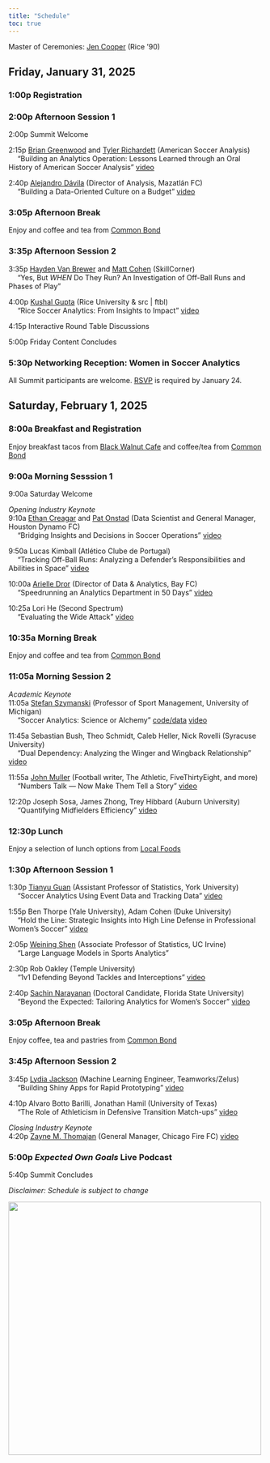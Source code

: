 ```yaml
---
title: "Schedule"
toc: true
---
```


Master of Ceremonies: [Jen Cooper](https://www.houstondynamofc.com/houstondash/news/the-keeper-jen-cooper-s-journey-through-soccer-30486){target=_blank} (Rice '90)

## Friday, January 31, 2025

### 1:00p Registration

### 2:00p Afternoon Session 1

2:00p Summit Welcome

2:15p
[Brian Greenwood](https://www.linkedin.com/in/bgrnwd/){target=_blank}
and [Tyler Richardett](https://www.linkedin.com/in/tylerrichardett/){target=_blank} (American Soccer Analysis)\
&emsp; "Building an Analytics Operation: Lessons Learned through an Oral History of American Soccer Analysis"
[video](https://www.youtube.com/watch?v=39KYGUONMx8){target=_blank}

2:40p
[Alejandro D&aacute;vila](https://www.linkedin.com/in/alejandro-a-d%C3%A1vila-v-3823a0100/){target=_blank} (Director of Analysis, Mazatl&aacute;n FC)\
&emsp; "Building a Data-Oriented Culture on a Budget"
[video](https://www.youtube.com/watch?v=SVrM9_v_1Wo){target=_blank}

### 3:05p Afternoon Break

Enjoy and coffee and tea from [Common Bond](https://www.commonbondcafe.com/){target=_blank}

### 3:35p Afternoon Session 2

3:35p
[Hayden Van Brewer](https://www.linkedin.com/in/hayden-van-brewer/){target=_blank}
and [Matt Cohen](https://www.linkedin.com/in/mattcohenskillcorner/){target=_blank} (SkillCorner)\
&emsp; "Yes, But *WHEN* Do They Run? An Investigation of Off-Ball Runs and Phases of Play"

4:00p
[Kushal Gupta](https://www.linkedin.com/in/kushalgupta0206/){target=_blank} (Rice University & src | ftbl)\
&emsp; "Rice Soccer Analytics: From Insights to Impact"
[video](https://www.youtube.com/watch?v=c4vcNlByg9k){target=_blank}

4:15p Interactive Round Table Discussions

5:00p Friday Content Concludes

### 5:30p Networking Reception: Women in Soccer Analytics

All Summit participants are welcome. [RSVP](reception/index.qmd) is required by January 24.

## Saturday, February 1, 2025

### 8:00a Breakfast and Registration

Enjoy breakfast tacos from [Black Walnut Cafe](https://www.blackwalnutcafe.com/){target=_blank} and coffee/tea from [Common Bond](https://www.commonbondcafe.com/){target=_blank}

### 9:00a Morning Sesssion 1

9:00a Saturday Welcome

*Opening Industry Keynote*\
9:10a
[Ethan Creagar](https://www.linkedin.com/in/ethan-creagar-291258173/){target=_blank}
and [Pat Onstad](https://www.linkedin.com/in/pat-onstad-283aa978/){target=_blank}
(Data Scientist and General Manager, Houston Dynamo FC)\
&emsp; "Bridging Insights and Decisions in Soccer Operations"
[video](https://www.youtube.com/watch?v=24NZbZqNRRY){target=_blank}

9:50a Lucas Kimball (Atl&eacute;tico Clube de Portugal)\
&emsp; "Tracking Off-Ball Runs: Analyzing a Defender's Responsibilities and Abilities in Space"
[video](https://www.youtube.com/watch?v=EetD4Qbw2U8){target=_blank}

10:00a
[Arielle Dror](https://www.linkedin.com/in/arielledror/){target=_blank} (Director of Data & Analytics, Bay FC)\
&emsp; "Speedrunning an Analytics Department in 50 Days"
[video](https://www.youtube.com/watch?v=xRZmU4wQGng){target=_blank}

10:25a Lori He (Second Spectrum)\
&emsp; "Evaluating the Wide Attack"
[video](https://www.youtube.com/watch?v=wojetmDbpCk){target=_blank}

### 10:35a Morning Break

Enjoy and coffee and tea from [Common Bond](https://www.commonbondcafe.com/){target=_blank}

### 11:05a Morning Session 2

*Academic Keynote*\
11:05a [Stefan Szymanski](https://www.kines.umich.edu/directory/stefan-szymanski){target=_blank} (Professor of Sport Management, University of Michigan)\
&emsp; "Soccer Analytics: Science or Alchemy"
[code/data](../assets/szymanski.zip){target=_blank}
[video](https://www.youtube.com/watch?v=x-86u2-ysrY){target=_blank}

11:45a Sebastian Bush, Theo Schmidt, Caleb Heller, Nick Rovelli (Syracuse University)\
&emsp; "Dual Dependency: Analyzing the Winger and Wingback Relationship"
[video](https://www.youtube.com/watch?v=pJ9_vA0vQdM){target=_blank}

11:55a
[John Muller](https://johnspacemuller.com/){target=_blank} (Football writer, The Athletic, FiveThirtyEight, and more)\
&emsp; "Numbers Talk — Now Make Them Tell a Story"
[video](https://www.youtube.com/watch?v=acOEQuVbBic){target=_blank}

12:20p Joseph Sosa, James Zhong, Trey Hibbard (Auburn University)\
&emsp; "Quantifying Midfielders Efficiency"
[video](https://www.youtube.com/watch?v=JSlZC3zvovM){target=_blank}

### 12:30p Lunch

Enjoy a selection of lunch options from [Local Foods](https://www.localfoodstexas.com/){target=_blank}

### 1:30p Afternoon Session 1

1:30p
[Tianyu Guan](https://tianyuguan.github.io/){target=_blank} (Assistant Professor of Statistics, York University)\
&emsp; "Soccer Analytics Using Event Data and Tracking Data"
[video](https://www.youtube.com/watch?v=NuUGeJ6EaVY){target=_blank}

1:55p Ben Thorpe (Yale University), Adam Cohen (Duke University)\
&emsp; "Hold the Line: Strategic Insights into High Line Defense in Professional Women's Soccer"
[video](https://www.youtube.com/watch?v=SrGFr7z0Xo8){target=_blank}

2:05p
[Weining Shen](https://faculty.sites.uci.edu/weinings/){target=_blank} (Associate Professor of Statistics, UC Irvine)\
&emsp; "Large Language Models in Sports Analytics"

2:30p Rob Oakley (Temple University)\
&emsp; "1v1 Defending Beyond Tackles and Interceptions"
[video](https://www.youtube.com/watch?v=ts0veG2_doQ){target=_blank}

2:40p
[Sachin Narayanan](https://www.linkedin.com/in/sachin-devnathan-narayanan-924220155/){target=_blank} (Doctoral Candidate, Florida State University)\
&emsp; "Beyond the Expected: Tailoring Analytics for Women's Soccer"
[video](https://www.youtube.com/watch?v=uHruuA06ccg){target=_blank}

### 3:05p Afternoon Break

Enjoy coffee, tea and pastries from [Common Bond](https://www.commonbondcafe.com/){target=_blank}

### 3:45p Afternoon Session 2

3:45p
[Lydia Jackson](https://www.linkedin.com/in/lydia-j-676b0386/){target=_blank} (Machine Learning Engineer, Teamworks/Zelus)\
&emsp; "Building Shiny Apps for Rapid Prototyping"
[video](https://www.youtube.com/watch?v=BAGMaTVh0M0){target=_blank}

4:10p Alvaro Botto Barilli, Jonathan Hamil (University of Texas)\
&emsp; "The Role of Athleticism in Defensive Transition Match-ups"
[video](https://www.youtube.com/watch?v=9TFHIwhYw08){target=_blank}

*Closing Industry Keynote*\
4:20p
[Zayne M. Thomajan](https://www.linkedin.com/in/zaynematulisthom/){target=_blank} (General Manager, Chicago Fire FC)
[video](https://www.youtube.com/watch?v=IIB6eXTe1Tg){target=_blank}


### 5:00p *Expected Own Goals* Live Podcast

5:40p Summit Concludes

*Disclaimer: Schedule is subject to change*

[![](../assets/rice.png){width=500 fig-align="center"}](https://sport.rice.edu/sport-analytics-major){target="_blank"}
